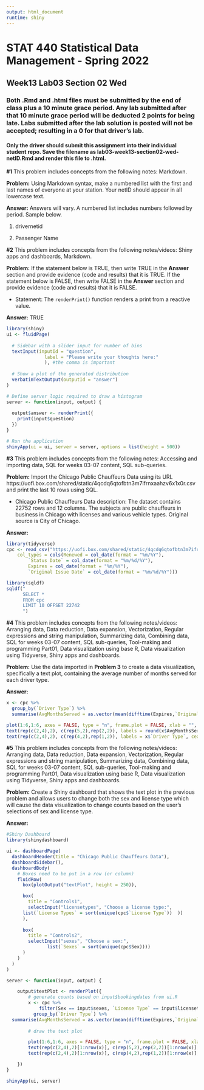 ---
output: html_document
runtime: shiny
---
# STAT 440 Statistical Data Management - Spring 2022
## Week13 Lab03 Section 02 Wed
### Both .Rmd and .html files must be submitted by the end of class plus a 10 minute grace period. Any lab submitted after that 10 minute grace period will be deducted 2 points for being late. Labs submitted after the lab solution is posted will not be accepted; resulting in a 0 for that driver's lab.
#### Only the driver should submit this assignment into their individual student repo. Save the filename as lab03-week13-section02-wed-netID.Rmd and render this file to .html. 


**#1** This problem includes concepts from the following notes: Markdown. 

**Problem:** Using Markdown syntax, make a numbered list with the first and last names of everyone at your station. Your netID should appear in all lowercase text.

**Answer:** Answers will vary. A numbered list includes numbers followed by period. Sample below.

1. drivernetid

2. Passenger Name

**#2** This problem includes concepts from the following notes/videos: Shiny apps and dashboards, Markdown. 

**Problem:** If the statement below is TRUE, then write TRUE in the **Answer** section and provide evidence (code and results) that it is TRUE. If the statement below is FALSE, then write FALSE in the **Answer** section and provide evidence (code and results) that it is FALSE.

- Statement: The `renderPrint()` function renders a print from a reactive value.

**Answer:** TRUE

```{r prob2}
library(shiny)
ui <- fluidPage(
  
  # Sidebar with a slider input for number of bins 
  textInput(inputId = "question",
              label = "Please write your thoughts here:"
              ), #the comma is important
  
  # Show a plot of the generated distribution
  verbatimTextOutput(outputId = "answer")
)

# Define server logic required to draw a histogram
server <- function(input, output) {
  
  output$answer <- renderPrint({
    print(input$question)
  })
}

# Run the application 
shinyApp(ui = ui, server = server, options = list(height = 500))
```

**#3** This problem includes concepts from the following notes: Accessing and importing data, SQL for weeks 03-07 content, SQL sub-queries.

**Problem:** Import the Chicago Public Chauffeurs Data using its URL https://uofi.box.com/shared/static/4qcdq6qtofbtn3m7ifrnxaahzv6x1x0r.csv and print the last 10 rows using SQL.

- Chicago Public Chauffeurs Data description: The dataset contains 22752 rows and 12 columns. The subjects are public chauffeurs in business in Chicago with licenses and various vehicle types. Original source is City of Chicago.

**Answer:**

```{r prob3}
library(tidyverse)
cpc <- read_csv("https://uofi.box.com/shared/static/4qcdq6qtofbtn3m7ifrnxaahzv6x1x0r.csv", 
    col_types = cols(Renewed = col_date(format = "%m/%Y"), 
        `Status Date` = col_date(format = "%m/%d/%Y"), 
        Expires = col_date(format = "%m/%Y"), 
        `Original Issue Date` = col_date(format = "%m/%d/%Y")))

library(sqldf)
sqldf("
      SELECT *
      FROM cpc
      LIMIT 10 OFFSET 22742
      ")
```

**#4**  This problem includes concepts from the following notes/videos: Arranging data, Data reduction, Data expansion, Vectorization, Regular expressions and string manipulation, Summarizing data, Combining data, SQL for weeks 03-07 content, SQL sub-queries, Tool-making and programming Part01, Data visualization using base R, Data visualization using Tidyverse, Shiny apps and dashboards.

**Problem:** Use the data imported in **Problem 3** to create a data visualization, specifically a text plot, containing the average number of months served for each driver type.

**Answer:**

```{r prob4}
x <- cpc %>%
  group_by(`Driver Type`) %>%
  summarise(AvgMonthsServed = as.vector(mean(difftime(Expires,`Original Issue Date`,"days")/30, na.rm = TRUE)) )

plot(1:6,1:6, axes = FALSE, type = "n", frame.plot = FALSE, xlab = "", ylab = "", main = "Chicago Public Chauffeurs: Avg Months Served per Driver Type")
text(rep(c(2,4),2), c(rep(5,2),rep(2,2)), labels = round(x$AvgMonthsServed,1), cex = 3)
text(rep(c(2,4),2), c(rep(4,2),rep(1,2)), labels = x$`Driver Type`, cex = 1)
```

**#5** This problem includes concepts from the following notes/videos: Arranging data, Data reduction, Data expansion, Vectorization, Regular expressions and string manipulation, Summarizing data, Combining data, SQL for weeks 03-07 content, SQL sub-queries, Tool-making and programming Part01, Data visualization using base R, Data visualization using Tidyverse, Shiny apps and dashboards.

**Problem:** Create a Shiny dashboard that shows the text plot in the previous problem and allows users to change both the sex and license type which will cause the data visualization to change counts based on the user's selections of sex and license type.

**Answer:**

```{r prob5}
#Shiny Dashboard
library(shinydashboard)

ui <- dashboardPage(
  dashboardHeader(title = "Chicago Public Chauffeurs Data"),
  dashboardSidebar(),
  dashboardBody(
    # Boxes need to be put in a row (or column)
    fluidRow(
      box(plotOutput("textPlot", height = 250)),

      box(
        title = "Controls1",
        selectInput("licensetypes", "Choose a license type:",
      list(`License Types` = sort(unique(cpc$`License Type`))  ))
      ),
      
      box(
        title = "Controls2",
        selectInput("sexes", "Choose a sex:",
               list(`Sexes` = sort(unique(cpc$Sex))))
      )
    )
  )
)

server <- function(input, output) {

    output$textPlot <- renderPlot({
        # generate counts based on input$bookingdates from ui.R
        x <- cpc %>%
            filter(Sex == input$sexes, `License Type` == input$licensetypes) %>%
          group_by(`Driver Type`) %>%
  summarise(AvgMonthsServed = as.vector(mean(difftime(Expires,`Original Issue Date`,"days")/30, na.rm = TRUE)) )
        
        # draw the text plot

        plot(1:6,1:6, axes = FALSE, type = "n", frame.plot = FALSE, xlab = "", ylab = "", main = "Avg Months Served per Driver Type for Selected Sex and License Type")
        text(rep(c(2,4),2)[1:nrow(x)], c(rep(5,2),rep(2,2))[1:nrow(x)], labels = round(x$AvgMonthsServed,1)[1:nrow(x)], cex = 3)
        text(rep(c(2,4),2)[1:nrow(x)], c(rep(4,2),rep(1,2))[1:nrow(x)], labels = x$`Driver Type`[1:nrow(x)], cex = 1)

    })
}

shinyApp(ui, server)
```
